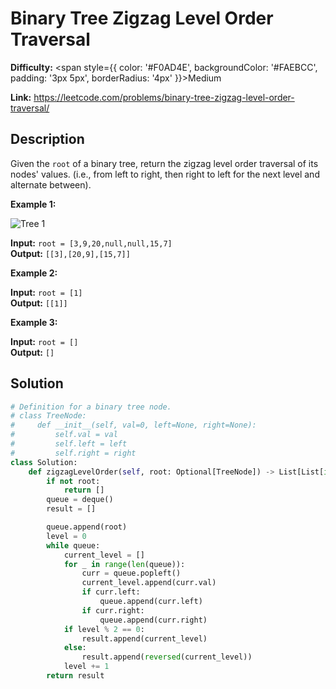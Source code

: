 # Binary Tree Zigzag Level Order Traversal

**Difficulty:** <span style={{ color: '#F0AD4E', backgroundColor: '#FAEBCC', padding: '3px 5px', borderRadius: '4px' }}>Medium</span>


**Link:** https://leetcode.com/problems/binary-tree-zigzag-level-order-traversal/

## Description 

Given the `root` of a binary tree, return the zigzag level order traversal of its nodes' values. (i.e., from left to right, then right to left for the next level and alternate between).

**Example 1:**

<img src="https://assets.leetcode.com/uploads/2021/02/19/tree1.jpg" alt="Tree 1" />


**Input:** `root = [3,9,20,null,null,15,7]`  
**Output:** `[[3],[20,9],[15,7]]`  

**Example 2:**

**Input:** `root = [1]`  
**Output:** `[[1]]`  

**Example 3:**

**Input:** `root = []`  
**Output:** `[]`  

## Solution


```python
# Definition for a binary tree node.
# class TreeNode:
#     def __init__(self, val=0, left=None, right=None):
#         self.val = val
#         self.left = left
#         self.right = right
class Solution:
    def zigzagLevelOrder(self, root: Optional[TreeNode]) -> List[List[int]]:
        if not root:
            return []
        queue = deque()
        result = []

        queue.append(root)
        level = 0 
        while queue:
            current_level = []
            for _ in range(len(queue)):
                curr = queue.popleft()
                current_level.append(curr.val)
                if curr.left:
                    queue.append(curr.left)
                if curr.right:
                    queue.append(curr.right)
            if level % 2 == 0:
                result.append(current_level)
            else:
                result.append(reversed(current_level))
            level += 1
        return result     
```


